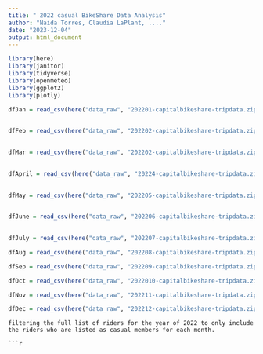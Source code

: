 ```yaml
---
title: " 2022 casual BikeShare Data Analysis"
author: "Naida Torres, Claudia LaPlant, ...."
date: "2023-12-04"
output: html_document
---
```


```r
library(here)
library(janitor)
library(tidyverse)
library(openmeteo)
library(ggplot2)
library(plotly)
```


```r

dfJan = read_csv(here("data_raw", "202201-capitalbikeshare-tripdata.zip")) %>% clean_names()
 

dfFeb = read_csv(here("data_raw", "202202-capitalbikeshare-tripdata.zip")) %>% clean_names()
 

dfMar = read_csv(here("data_raw", "202202-capitalbikeshare-tripdata.zip")) %>% clean_names()
 

dfApril = read_csv(here("data_raw", "20224-capitalbikeshare-tripdata.zip")) %>% clean_names()
 

dfMay = read_csv(here("data_raw", "202205-capitalbikeshare-tripdata.zip")) %>% clean_names()
 

dfJune = read_csv(here("data_raw", "202206-capitalbikeshare-tripdata.zip")) %>% clean_names()
 

dfJuly = read_csv(here("data_raw", "202207-capitalbikeshare-tripdata.zip")) %>% clean_names()

dfAug = read_csv(here("data_raw", "202208-capitalbikeshare-tripdata.zip")) %>% clean_names()

dfSep = read_csv(here("data_raw", "202209-capitalbikeshare-tripdata.zip")) %>% clean_names()

dfOct = read_csv(here("data_raw", "2022010-capitalbikeshare-tripdata.zip")) %>% clean_names()

dfNov = read_csv(here("data_raw", "202211-capitalbikeshare-tripdata.zip")) %>% clean_names()

dfDec = read_csv(here("data_raw", "202212-capitalbikeshare-tripdata.zip")) %>% clean_names()
```

```
filtering the full list of riders for the year of 2022 to only include the riders who are listed as casual members for each month.

```r


```

